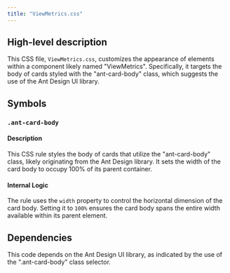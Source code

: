 ```yaml
---
title: "ViewMetrics.css"
---
```


## High-level description
This CSS file, `ViewMetrics.css`, customizes the appearance of elements within a component likely named "ViewMetrics". Specifically, it targets the body of cards styled with the "ant-card-body" class, which suggests the use of the Ant Design UI library.

## Symbols

### `.ant-card-body`
#### Description
This CSS rule styles the body of cards that utilize the "ant-card-body" class, likely originating from the Ant Design library. It sets the width of the card body to occupy 100% of its parent container.

#### Internal Logic
The rule uses the `width` property to control the horizontal dimension of the card body. Setting it to `100%` ensures the card body spans the entire width available within its parent element.

## Dependencies
This code depends on the Ant Design UI library, as indicated by the use of the ".ant-card-body" class selector. 
